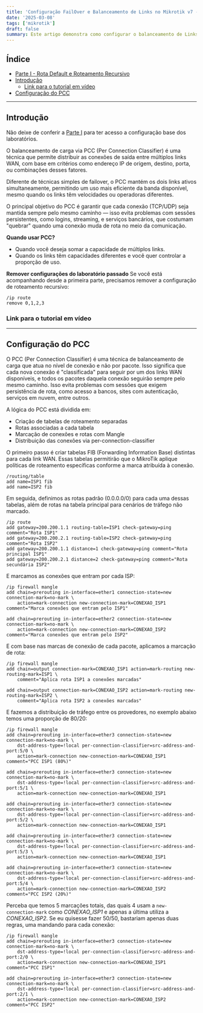 ```yaml
---
title: 'Configuração FailOver e Balanceamento de Links no Mikrotik v7 - Parte II'
date: '2025-03-08'
tags: ['mikrotik']
draft: false
summary: Este artigo demonstra como configurar o balanceamento de Links PCC
---
```


## Índice
- [Parte I - Rota Default e Roteamento Recursivo](https://felipepadilha.com.br/blog/mikrotik/mkt1-failover-e-balanceamento-de-links-na-v7)
- [Introdução](#introdução)
  - [Link para o tutorial em vídeo](#link-para-o-tutorial-em-vídeo)
- [Configuração do PCC](#configuração-do-pcc)

---

## Introdução
Não deixe de conferir a [Parte I](https://felipepadilha.com.br/blog/mikrotik/mkt1-failover-e-balanceamento-de-links-na-v7) para ter acesso a configuração base dos laboratórios.

O balanceamento de carga via PCC (Per Connection Classifier) é uma técnica que permite distribuir as conexões de saída entre múltiplos links WAN, com base em critérios como endereço IP de origem, destino, porta, ou combinações desses fatores.

Diferente de técnicas simples de failover, o PCC mantém os dois links ativos simultaneamente, permitindo um uso mais eficiente da banda disponível, mesmo quando os links têm velocidades ou operadoras diferentes.

O principal objetivo do PCC é garantir que cada conexão (TCP/UDP) seja mantida sempre pelo mesmo caminho — isso evita problemas com sessões persistentes, como logins, streaming, e serviços bancários, que costumam "quebrar" quando uma conexão muda de rota no meio da comunicação.

**Quando usar PCC?**
- Quando você deseja somar a capacidade de múltiplos links.
- Quando os links têm capacidades diferentes e você quer controlar a proporção de uso.

**Remover configurações do laboratório passado**
Se você está acompanhando desde a primeira parte, precisamos remover a configuração de roteamento recursivo:
```
/ip route
remove 0,1,2,3
```

### Link para o tutorial em vídeo
<YouTube id="sfKG8Kb1zFE"/>

---

## Configuração do PCC
O PCC (Per Connection Classifier) é uma técnica de balanceamento de carga que atua no nível de conexão e não por pacote. Isso significa que cada nova conexão é "classificada" para seguir por um dos links WAN disponíveis, e todos os pacotes daquela conexão seguirão sempre pelo mesmo caminho. Isso evita problemas com sessões que exigem persistência de rota, como acesso a bancos, sites com autenticação, serviços em nuvem, entre outros.

A lógica do PCC está dividida em:
- Criação de tabelas de roteamento separadas
- Rotas associadas a cada tabela
- Marcação de conexões e rotas com Mangle
- Distribuição das conexões via per-connection-classifier

O primeiro passo é criar tabelas FIB (Forwarding Information Base) distintas para cada link WAN. Essas tabelas permitirão que o MikroTik aplique políticas de roteamento específicas conforme a marca atribuída à conexão.
```
/routing/table
add name=ISP1 fib
add name=ISP2 fib
```

Em seguida, definimos as rotas padrão (0.0.0.0/0) para cada uma dessas tabelas, além de rotas na tabela principal para cenários de tráfego não marcado.
```
/ip route
add gateway=200.200.1.1 routing-table=ISP1 check-gateway=ping comment="Rota ISP1"
add gateway=200.200.2.1 routing-table=ISP2 check-gateway=ping comment="Rota ISP2"
add gateway=200.200.1.1 distance=1 check-gateway=ping comment="Rota principal ISP1"
add gateway=200.200.2.1 distance=2 check-gateway=ping comment="Rota secundária ISP2"
```

E marcamos as conexões que entram por cada ISP:
```
/ip firewall mangle
add chain=prerouting in-interface=ether1 connection-state=new connection-mark=no-mark \
    action=mark-connection new-connection-mark=CONEXAO_ISP1 comment="Marca conexões que entram pelo ISP1"

add chain=prerouting in-interface=ether2 connection-state=new connection-mark=no-mark \
    action=mark-connection new-connection-mark=CONEXAO_ISP2 comment="Marca conexões que entram pelo ISP2"
```

E com base nas marcas de conexão de cada pacote, aplicamos a marcação de rota:
```
/ip firewall mangle
add chain=output connection-mark=CONEXAO_ISP1 action=mark-routing new-routing-mark=ISP1 \
    comment="Aplica rota ISP1 a conexões marcadas"

add chain=output connection-mark=CONEXAO_ISP2 action=mark-routing new-routing-mark=ISP2 \
    comment="Aplica rota ISP2 a conexões marcadas"
```

E fazemos a distribuição de tráfego entre os provedores, no exemplo abaixo temos uma proporção de 80/20:
```
/ip firewall mangle
add chain=prerouting in-interface=ether3 connection-state=new connection-mark=no-mark \
    dst-address-type=!local per-connection-classifier=src-address-and-port:5/0 \
    action=mark-connection new-connection-mark=CONEXAO_ISP1 comment="PCC ISP1 (80%)"

add chain=prerouting in-interface=ether3 connection-state=new connection-mark=no-mark \
    dst-address-type=!local per-connection-classifier=src-address-and-port:5/1 \
    action=mark-connection new-connection-mark=CONEXAO_ISP1

add chain=prerouting in-interface=ether3 connection-state=new connection-mark=no-mark \
    dst-address-type=!local per-connection-classifier=src-address-and-port:5/2 \
    action=mark-connection new-connection-mark=CONEXAO_ISP1

add chain=prerouting in-interface=ether3 connection-state=new connection-mark=no-mark \
    dst-address-type=!local per-connection-classifier=src-address-and-port:5/3 \
    action=mark-connection new-connection-mark=CONEXAO_ISP1

add chain=prerouting in-interface=ether3 connection-state=new connection-mark=no-mark \
    dst-address-type=!local per-connection-classifier=src-address-and-port:5/4 \
    action=mark-connection new-connection-mark=CONEXAO_ISP2 comment="PCC ISP2 (20%)"
```

Perceba que temos 5 marcações totais, das quais 4 usam a `new-connection-mark` como *CONEXAO_ISP1* e apenas a última utiliza a *CONEXAO_ISP2*. Se eu quisesse fazer 50/50, bastariam apenas duas regras, uma mandando para cada conexão:
```
/ip firewall mangle
add chain=prerouting in-interface=ether3 connection-state=new connection-mark=no-mark \
    dst-address-type=!local per-connection-classifier=src-address-and-port:2/0 \
    action=mark-connection new-connection-mark=CONEXAO_ISP1 comment="PCC ISP1"

add chain=prerouting in-interface=ether3 connection-state=new connection-mark=no-mark \
    dst-address-type=!local per-connection-classifier=src-address-and-port:2/1 \
    action=mark-connection new-connection-mark=CONEXAO_ISP2 comment="PCC ISP2"
```

